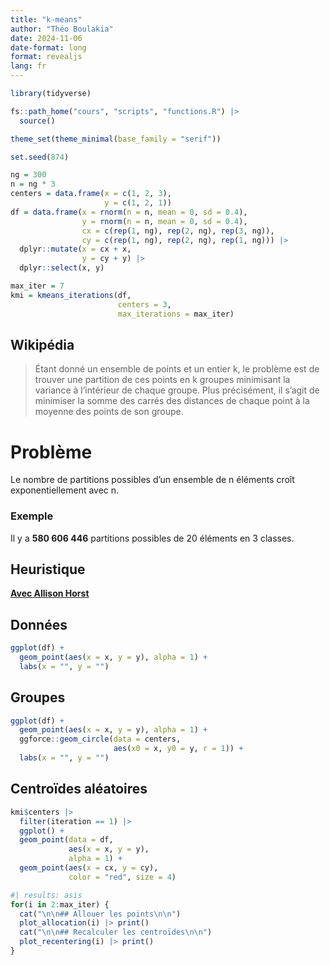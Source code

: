 ```yaml
---
title: "k-means"
author: "Théo Boulakia"
date: 2024-11-06
date-format: long
format: revealjs
lang: fr
---
```


```r
library(tidyverse)
```

```r
fs::path_home("cours", "scripts", "functions.R") |> 
  source()
```

```r
theme_set(theme_minimal(base_family = "serif"))
```

```r
set.seed(874)
```

```r
ng = 300
n = ng * 3
centers = data.frame(x = c(1, 2, 3),
                     y = c(1, 2, 1))
df = data.frame(x = rnorm(n = n, mean = 0, sd = 0.4),
                y = rnorm(n = n, mean = 0, sd = 0.4),
                cx = c(rep(1, ng), rep(2, ng), rep(3, ng)),
                cy = c(rep(1, ng), rep(2, ng), rep(1, ng))) |> 
  dplyr::mutate(x = cx + x,
                y = cy + y) |> 
  dplyr::select(x, y)
```

```r
max_iter = 7
kmi = kmeans_iterations(df,
                        centers = 3,
                        max_iterations = max_iter)
```

## Wikipédia

> Étant donné un ensemble de points et un entier k, le problème est de trouver une partition de ces points en k groupes minimisant la variance à l'intérieur de chaque groupe. Plus précisément, il s'agit de minimiser la somme des carrés des distances de chaque point à la moyenne des points de son groupe. 

# Problème

Le nombre de partitions possibles d'un ensemble de n éléments croît exponentiellement avec n.

:::{.callout-note}
### Exemple
Il y a **580 606 446** partitions possibles de 20 éléments en 3 classes.
:::

## Heuristique

**[Avec Allison Horst](https://allisonhorst.com/k-means-clustering)**

## Données

```r
ggplot(df) +
  geom_point(aes(x = x, y = y), alpha = 1) +
  labs(x = "", y = "")
```

## Groupes

```r
ggplot(df) +
  geom_point(aes(x = x, y = y), alpha = 1) +
  ggforce::geom_circle(data = centers,
                       aes(x0 = x, y0 = y, r = 1)) +
  labs(x = "", y = "")
```

## Centroïdes aléatoires

```r
kmi$centers |> 
  filter(iteration == 1) |> 
  ggplot() +
  geom_point(data = df,
             aes(x = x, y = y),
             alpha = 1) +
  geom_point(aes(x = cx, y = cy),
             color = "red", size = 4)
```


```r
#| results: asis
for(i in 2:max_iter) {
  cat("\n\n## Allouer les points\n\n")
  plot_allocation(i) |> print()
  cat("\n\n## Recalculer les centroïdes\n\n")
  plot_recentering(i) |> print()
}
```

